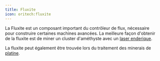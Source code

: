 ```yaml
---
title: Fluxite
icon: oritech:fluxite
---
```


La Fluxite est un composant important du contrôleur de flux, nécessaire pour construire certaines machines avancées. La meilleure façon d'obtenir de la fluxite est de miner un cluster d'améthyste avec un [laser enderique](../interaction/enderic_laser).

La fluxite peut également être trouvée lors du traitement des minerais de [platine](../resources/platinum).

<center>
<ModAsset location="oritech:area/fluxite_mining" width={800} />
</center>

